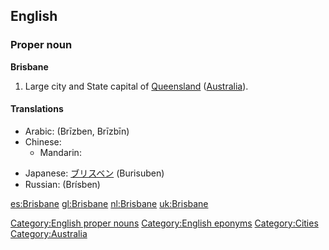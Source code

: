 ==English==

===Proper noun===
'''Brisbane'''

#Large city and State capital of [[Queensland]] ([[Australia]]).

====Translations====
{{trans-top|Capital of Queensland, Australia}}
* Arabic: {{Arab|[[بريزبين]]}} (Brīzben, Brīzbīn)
* Chinese:
** Mandarin: {{t|cmn|布里斯班|tr=bùlǐsībān|sc=Hani}}
{{trans-mid}}
* Japanese: [[ブリスベン]] (Burisuben)
* Russian: {{t|ru|Брисбен|m|sc=Cyrl}} (Brísben)
{{trans-bottom}}


[[Category:English proper nouns]]
[[Category:English eponyms]]
[[Category:Cities]]
[[Category:Australia]]

[[es:Brisbane]]
[[gl:Brisbane]]
[[nl:Brisbane]]
[[uk:Brisbane]]